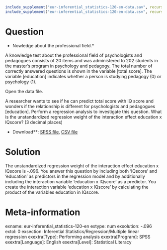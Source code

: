 ```r
include_supplement("eur-inferential_statistics-120-en-data.sav", recursive = TRUE)
include_supplement("eur-inferential_statistics-120-en-data.csv", recursive = TRUE)
```

Question
========
* Nowledge about the professional field.*

A knowledge test about the professional field of psychologists and pedagogues consists of 20 items and was administered to 202 students in the master's program in psychology and pedagogy. The total number of correctly answered questions is shown in the variable [total score]. The variable [education] indicates whether a person is studying pedagogy (0) or psychology (1).

Open the data file.

A researcher wants to see if he can predict total score with IQ score and wonders if the relationship is different for psychologists and pedagogues [education]. Perform a regression analysis to investigate this question. What is the unstandardized regression weight of the interaction effect education x IQscore? (3 decimal places)


* Download**: [SPSS file](eur-inferential_statistics-120-en-data.sav), [CSV file](eur-inferential_statistics-120-en-data.csv)


Solution
========
The unstandardized regression weight of the interaction effect education x IQscore is -.096. You answer this question by including both 'IQscore' and 'education' as predictors in the regression model and by additionally including the interaction variable 'education x IQscore' as a predictor. You create the interaction variable 'education x IQscore' by calculating the product of the variables education in IQscore.

Meta-information
================
exname: eur-inferential_statistics-120-en
extype: num
exsolution: -.096
extol: 0
exsection: Inferential Statistics/Regression/Multiple linear regression
exextra[Type]: Performing analysis
exextra[Program]: SPSS
exextra[Language]: English
exextra[Level]: Statistical Literacy
